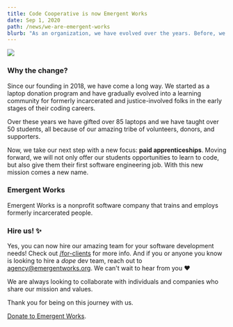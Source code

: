 ```yaml
---
title: Code Cooperative is now Emergent Works
date: Sep 1, 2020
path: /news/we-are-emergent-works
blurb: "As an organization, we have evolved over the years. Before, we exclusively focused on teaching and mentoring individuals that have been impacted by the justice system."
---
```


![](emergent-works.gif)

### Why the change?

Since our founding in 2018, we have come a long way. We started as a laptop donation program and have gradually evolved into a learning community for formerly incarcerated and justice-involved folks in the early stages of their coding careers. 

Over these years we have gifted over 85 laptops and we have taught over 50 students, all because of our amazing tribe of volunteers, donors, and supporters.

Now, we take our next step with a new focus: **paid apprenticeships**. Moving forward, we will not only offer our students opportunities to learn to code, but also give them their first software engineering job. With this new mission comes a new name. 

### Emergent Works

Emergent Works is a nonprofit software company that trains and employs formerly incarcerated people. 

### Hire us! ✨

Yes, you can now hire our amazing team for your software development needs! Check out [/for-clients](emergentworks.org/for-clients) for more info. And if you or anyone you know is looking to hire a *dope* dev team, reach out to [agency@emergentworks.org](mailto:agency@emergentworks.org). We can't wait to hear from you ❤️

We are always looking to collaborate with individuals and companies who share our mission and values.


Thank you for being on this journey with us.

[Donate to Emergent Works](/donate).
